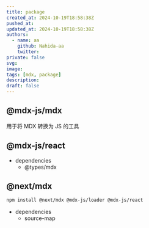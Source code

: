 ---
title: package
created_at: 2024-10-19T18:58:38Z
pushed_at: 
updated_at: 2024-10-19T18:58:38Z
authors:
  - name: aa
    github: Nahida-aa
    twitter: 
private: false
svg: 
image: 
tags: [mdx, package]
description: 
draft: false
---
## @mdx-js/mdx
用于将 MDX 转换为 JS 的工具

## @mdx-js/react
- dependencies
  - @types/mdx
## @next/mdx
```sh
npm install @next/mdx @mdx-js/loader @mdx-js/react
```
- dependencies
  - source-map